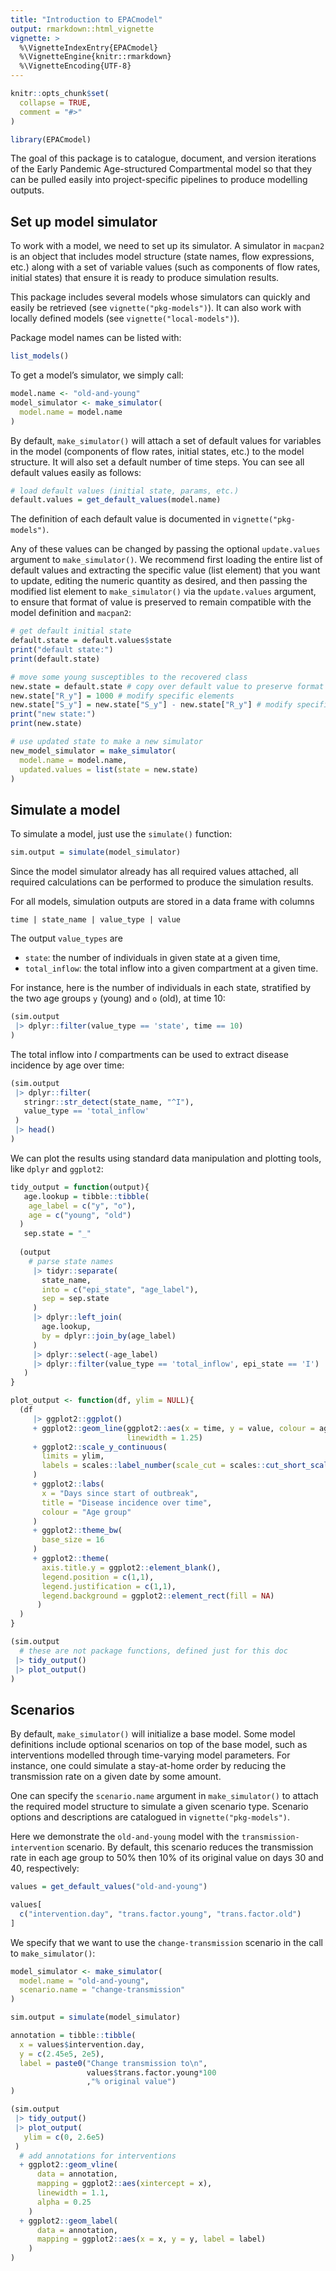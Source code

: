 ```yaml
---
title: "Introduction to EPACmodel"
output: rmarkdown::html_vignette
vignette: >
  %\VignetteIndexEntry{EPACmodel}
  %\VignetteEngine{knitr::rmarkdown}
  %\VignetteEncoding{UTF-8}
---
```


```r
knitr::opts_chunk$set(
  collapse = TRUE,
  comment = "#>"
)
```

```r
library(EPACmodel)
```

The goal of this package is to catalogue, document, and version iterations of the Early Pandemic Age-structured Compartmental model so that they can be pulled easily into project-specific pipelines to produce modelling outputs. 

## Set up model simulator

To work with a model, we need to set up its simulator. A simulator in `macpan2` is an object that includes model structure (state names, flow expressions, etc.) along with a set of variable values (such as components of flow rates, initial states) that ensure it is ready to produce simulation results. 

This package includes several models whose simulators can quickly and easily be retrieved (see `vignette("pkg-models")`). It can also work with locally defined models (see `vignette("local-models")`). 

Package model names can be listed with:

```r
list_models()
```

To get a model's simulator, we simply call:

```r
model.name <- "old-and-young"
model_simulator <- make_simulator(
  model.name = model.name
)
```

By default, `make_simulator()` will attach a set of default values for variables in the model (components of flow rates, initial states, etc.) to the model structure. It will also set a default number of time steps. You can see all default values easily as follows:

```r
# load default values (initial state, params, etc.)
default.values = get_default_values(model.name)
```

The definition of each default value is documented in `vignette("pkg-models")`.

Any of these values can be changed by passing the optional `update.values` argument to `make_simulator()`. We recommend first loading the entire list of default values and extracting the specific value (list element) that you want to update, editing the numeric quantity as desired, and then passing the modified list element to `make_simulator()` via the `update.values` argument, to ensure that format of value is preserved to remain compatible with the model definition and `macpan2`:

```r
# get default initial state
default.state = default.values$state
print("default state:")
print(default.state)

# move some young susceptibles to the recovered class
new.state = default.state # copy over default value to preserve format
new.state["R_y"] = 1000 # modify specific elements
new.state["S_y"] = new.state["S_y"] - new.state["R_y"] # modify specific elements
print("new state:")
print(new.state)

# use updated state to make a new simulator 
new_model_simulator = make_simulator(
  model.name = model.name,
  updated.values = list(state = new.state)
)
```

## Simulate a model

To simulate a model, just use the `simulate()` function:

```r
sim.output = simulate(model_simulator)
```

Since the model simulator already has all required values attached, all required calculations can be performed to produce the simulation results. 

For all models, simulation outputs are stored in a data frame with columns

```
time | state_name | value_type | value
```

The output `value_types` are

- `state`: the number of individuals in given state at a given time,
- `total_inflow`: the total inflow into a given compartment at a given time.

For instance, here is the number of individuals in each state, stratified by the two age groups `y` (young) and `o` (old), at time 10:

```r
(sim.output
 |> dplyr::filter(value_type == 'state', time == 10)
)
```

The total inflow into $I$ compartments can be used to extract disease incidence by age over time:

```r
(sim.output
 |> dplyr::filter(
   stringr::str_detect(state_name, "^I"),
   value_type == 'total_inflow'
 )
 |> head()
)
```

We can plot the results using standard data manipulation and plotting tools, like `dplyr` and `ggplot2`:

```r
tidy_output = function(output){
   age.lookup = tibble::tibble(
    age_label = c("y", "o"),
    age = c("young", "old")
  )
   sep.state = "_"
  
  (output
    # parse state names
     |> tidyr::separate(
       state_name,
       into = c("epi_state", "age_label"),
       sep = sep.state
     )
     |> dplyr::left_join(
       age.lookup,
       by = dplyr::join_by(age_label)
     )
     |> dplyr::select(-age_label)
     |> dplyr::filter(value_type == 'total_inflow', epi_state == 'I')
   )
}

plot_output <- function(df, ylim = NULL){
  (df
     |> ggplot2::ggplot()
     + ggplot2::geom_line(ggplot2::aes(x = time, y = value, colour = age),
                          linewidth = 1.25)
     + ggplot2::scale_y_continuous(
       limits = ylim,
       labels = scales::label_number(scale_cut = scales::cut_short_scale())
     )
     + ggplot2::labs(
       x = "Days since start of outbreak",
       title = "Disease incidence over time",
       colour = "Age group"
     )
     + ggplot2::theme_bw(
       base_size = 16
     )
     + ggplot2::theme(
       axis.title.y = ggplot2::element_blank(),
       legend.position = c(1,1),
       legend.justification = c(1,1),
       legend.background = ggplot2::element_rect(fill = NA)
      )
  )
}

(sim.output
  # these are not package functions, defined just for this doc
 |> tidy_output()
 |> plot_output()
)
```

## Scenarios

By default, `make_simulator()` will initialize a base model. Some model definitions include optional scenarios on top of the base model, such as interventions modelled through time-varying model parameters. For instance, one could simulate a stay-at-home order by reducing the transmission rate on a given date by some amount. 

One can specify the `scenario.name` argument in `make_simulator()` to attach the required model structure to simulate a given scenario type. Scenario options and descriptions are catalogued in `vignette("pkg-models")`.

Here we demonstrate the `old-and-young` model with the `transmission-intervention` scenario. By default, this scenario reduces the transmission rate in each age group to 50% then 10% of its original value on days 30 and 40, respectively:

```r
values = get_default_values("old-and-young")

values[
  c("intervention.day", "trans.factor.young", "trans.factor.old")
]
```

We specify that we want to use the `change-transmission` scenario in the call to `make_simulator()`:

```r
model_simulator <- make_simulator(
  model.name = "old-and-young",
  scenario.name = "change-transmission"
)

sim.output = simulate(model_simulator)
```

```r
annotation = tibble::tibble(
  x = values$intervention.day,
  y = c(2.45e5, 2e5),
  label = paste0("Change transmission to\n",
                 values$trans.factor.young*100
                 ,"% original value")
)

(sim.output
 |> tidy_output()
 |> plot_output(
   ylim = c(0, 2.6e5)
 )
  # add annotations for interventions
  + ggplot2::geom_vline(
      data = annotation,
      mapping = ggplot2::aes(xintercept = x),
      linewidth = 1.1,
      alpha = 0.25
    )
  + ggplot2::geom_label(
      data = annotation,
      mapping = ggplot2::aes(x = x, y = y, label = label)
    )
)
```
